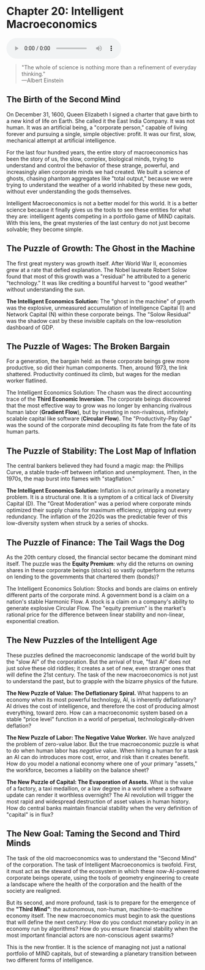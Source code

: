 # Chapter 20: Intelligent Macroeconomics

<audio controls className="w-full mt-6">
  <source
    src="https://storage.googleapis.com/webstatics.ii.inc/Chapter-20-TLE.mp3"
    type="audio/mp3"
  />
</audio>

> "The whole of science is nothing more than a refinement of everyday thinking."  
> —Albert Einstein

## The Birth of the Second Mind

On December 31, 1600, Queen Elizabeth I signed a charter that gave birth to a new kind of life on Earth. She called it the East India Company. It was not human. It was an artificial being, a "corporate person," capable of living forever and pursuing a single, simple objective: profit. It was our first, slow, mechanical attempt at artificial intelligence.

For the last four hundred years, the entire story of macroeconomics has been the story of us, the slow, complex, biological minds, trying to understand and control the behavior of these strange, powerful, and increasingly alien corporate minds we had created. We built a science of ghosts, chasing phantom aggregates like "total output," because we were trying to understand the weather of a world inhabited by these new gods, without ever understanding the gods themselves.

Intelligent Macroeconomics is not a better model for this world. It is a better science because it finally gives us the tools to see these entities for what they are: intelligent agents competing in a portfolio game of MIND capitals. With this lens, the great mysteries of the last century do not just become solvable; they become simple.

## The Puzzle of Growth: The Ghost in the Machine

The first great mystery was growth itself. After World War II, economies grew at a rate that defied explanation. The Nobel laureate Robert Solow found that most of this growth was a "residual" he attributed to a generic "technology." It was like crediting a bountiful harvest to "good weather" without understanding the sun.

**The Intelligent Economics Solution:** The "ghost in the machine" of growth was the explosive, unmeasured accumulation of Intelligence Capital (I) and Network Capital (N) within these corporate beings. The "Solow Residual" was the shadow cast by these invisible capitals on the low-resolution dashboard of GDP.

## The Puzzle of Wages: The Broken Bargain

For a generation, the bargain held: as these corporate beings grew more productive, so did their human components. Then, around 1973, the link shattered. Productivity continued its climb, but wages for the median worker flatlined.

The Intelligent Economics Solution: The chasm was the direct accounting trace of the **Third Economic Inversion**. The corporate beings discovered that the most effective way to grow was no longer by enhancing rivalrous human labor (**Gradient Flow**), but by investing in non-rivalrous, infinitely scalable capital like software (**Circular Flow**). The "Productivity-Pay Gap" was the sound of the corporate mind decoupling its fate from the fate of its human parts.

## The Puzzle of Stability: The Lost Map of Inflation

The central bankers believed they had found a magic map: the Phillips Curve, a stable trade-off between inflation and unemployment. Then, in the 1970s, the map burst into flames with "stagflation."

**The Intelligent Economics Solution:** Inflation is not primarily a monetary problem. It is a structural one. It is a symptom of a critical lack of Diversity Capital (D). The "Great Moderation" was a period where corporate minds optimized their supply chains for maximum efficiency, stripping out every redundancy. The inflation of the 2020s was the predictable fever of this low-diversity system when struck by a series of shocks.

## The Puzzle of Finance: The Tail Wags the Dog

As the 20th century closed, the financial sector became the dominant mind itself. The puzzle was the **Equity Premium**: why did the returns on owning shares in these corporate beings (stocks) so vastly outperform the returns on lending to the governments that chartered them (bonds)?

The Intelligent Economics Solution: Stocks and bonds are claims on entirely different parts of the corporate mind. A government bond is a claim on a nation's stable Harmonic Flow. A stock is a claim on a company's ability to generate explosive Circular Flow. The "equity premium" is the market's rational price for the difference between linear stability and non-linear, exponential creation.

## The New Puzzles of the Intelligent Age

These puzzles defined the macroeconomic landscape of the world built by the "slow AI" of the corporation. But the arrival of true, "fast AI" does not just solve these old riddles; it creates a set of new, even stranger ones that will define the 21st century. The task of the new macroeconomics is not just to understand the past, but to grapple with the bizarre physics of the future.

**The New Puzzle of Value: The Deflationary Spiral.** What happens to an economy when its most powerful technology, AI, is inherently deflationary? AI drives the cost of intelligence, and therefore the cost of producing almost everything, toward zero. How can a macroeconomic system based on a stable "price level" function in a world of perpetual, technologically-driven deflation?

**The New Puzzle of Labor: The Negative Value Worker.** We have analyzed the problem of zero-value labor. But the true macroeconomic puzzle is what to do when human labor has _negative_ value. When hiring a human for a task an AI can do introduces more cost, error, and risk than it creates benefit. How do you model a national economy where one of your primary "assets," the workforce, becomes a liability on the balance sheet?

**The New Puzzle of Capital: The Evaporation of Assets.** What is the value of a factory, a taxi medallion, or a law degree in a world where a software update can render it worthless overnight? The AI revolution will trigger the most rapid and widespread destruction of asset values in human history. How do central banks maintain financial stability when the very definition of "capital" is in flux?

## The New Goal: Taming the Second and Third Minds

The task of the old macroeconomics was to understand the "Second Mind" of the corporation. The task of Intelligent Macroeconomics is twofold. First, it must act as the steward of the ecosystem in which these now-AI-powered corporate beings operate, using the tools of geometry engineering to create a landscape where the health of the corporation and the health of the society are realigned.

But its second, and more profound, task is to prepare for the emergence of the **"Third Mind"**: the autonomous, non-human, machine-to-machine economy itself. The new macroeconomics must begin to ask the questions that will define the next century: How do you conduct monetary policy in an economy run by algorithms? How do you ensure financial stability when the most important financial actors are non-conscious agent swarms?

This is the new frontier. It is the science of managing not just a national portfolio of MIND capitals, but of stewarding a planetary transition between two different forms of intelligence.

